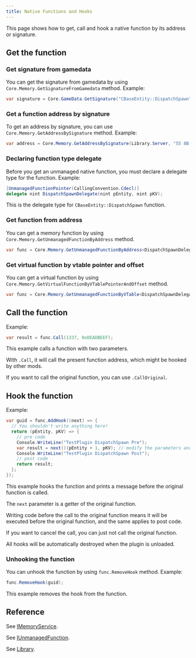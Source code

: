 ```yaml
---
title: Native Functions and Hooks
---
```


This page shows how to get, call and hook a native function by its address or signature.

## Get the function

### Get signature from gamedata

You can get the signature from gamedata by using `Core.Memory.GetSignatureFromGamedata` method.
Example:
```csharp
var signature = Core.GameData.GetSignature("CBaseEntity::DispatchSpawn");
```

### Get a function address by signature

To get an address by signature, you can use `Core.Memory.GetAddressBySignature` method.
Example:
```csharp
var address = Core.Memory.GetAddressBySignature(Library.Server, "55 8B EC 83 EC 08 8B 45 08 5D C3");
```

### Declaring function type delegate

Before you get an unmanaged native function, you must declare a delegate type for the function.
Example:
```csharp
[UnmanagedFunctionPointer(CallingConvention.Cdecl)]
delegate nint DispatchSpawnDelegate(nint pEntity, nint pKV);
```
This is the delegate type for `CBaseEntity::DispatchSpawn` function.

### Get function from address

You can get a memory function by using `Core.Memory.GetUnmanagedFunctionByAddress` method.
```csharp
var func = Core.Memory.GetUnmanagedFunctionByAddress<DispatchSpawnDelegate>(address);
```

### Get virtual function by vtable pointer and offset

You can get a virtual function by using `Core.Memory.GetVirtualFunctionByVTablePointerAndOffset` method.
```csharp
var func = Core.Memory.GetUnmanagedFunctionByVTable<DispatchSpawnDelegate>(*(void**)pObject, 15);
```


## Call the function

Example:
```csharp
var result = func.Call(1337, 0xDEADBEEF);
```

This example calls a function with two parameters.

With `.Call`, it will call the present function address, which might be hooked by other mods.

If you want to call the original function, you can use `.CallOriginal`.

## Hook the function

Example:
```csharp
var guid = func.AddHook((next) => {
  // You shouldn't write anything here!
  return (pEntity, pKV) => {
    // pre code
    Console.WriteLine("TestPlugin DispatchSpawn Pre");
    var result = next()(pEntity + 1, pKV); // modify the parameters and call the original function
    Console.WriteLine("TestPlugin DispatchSpawn Post");
    // post code
    return result;
  };
});
```

This example hooks the function and prints a message before the original function is called.

The `next` parameter is a getter of the original function.

Writing code before the call to the original function means it will be executed before the original function, and the same applies to post code.

If you want to cancel the call, you can just not call the original function.

<Callout type="info">
  All hooks will be automatically destroyed when the plugin is unloaded.
</Callout>


### Unhooking the function

You can unhook the function by using `func.RemoveHook` method.
Example:
```csharp
func.RemoveHook(guid);
```

This example removes the hook from the function.

## Reference

See [IMemoryService](/docs/api/shared/memory/imemoryservice/).

See [IUnmanagedFunction](/docs/api/shared/memory/iunmanagedfunctiont/).

See [Library](/docs/api/shared/memory/library/).